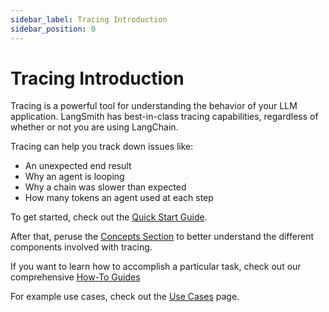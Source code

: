 ```yaml
---
sidebar_label: Tracing Introduction
sidebar_position: 0
---
```


# Tracing Introduction

Tracing is a powerful tool for understanding the behavior of your LLM application.
LangSmith has best-in-class tracing capabilities, regardless of whether or not you are using LangChain.

Tracing can help you track down issues like:
- An unexpected end result
- Why an agent is looping
- Why a chain was slower than expected
- How many tokens an agent used at each step

To get started, check out the [Quick Start Guide](/tracing/quick_start).

After that, peruse the [Concepts Section](/tracing/concepts) to better understand the different components involved with tracing.

If you want to learn how to accomplish a particular task, check out our comprehensive [How-To Guides](/tracing/faq)

For example use cases, check out the [Use Cases](/tracing/use_cases) page.
